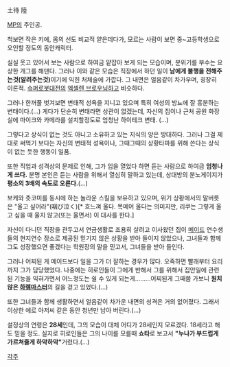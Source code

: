 土待 陸

[[MP]]의 주인공.

척보면 작은 키에, 몸의 선도 비교적 얕은데다가, 모르는 사람이 보면 중~고등학생으로 오인할 정도의 동안캐릭터.

실실 웃고 있어서 보는 사람으로 하여금 얕잡아 보게 되는 모습이며, 분위기를 부수는 요상한 개그를 해댄다. 그러나 이와 같은 모습은 직장에서 하던 일이 '''남에게 불행을 전해주는것(알려주는것)'''이기에 익힌 처체술에 가깝다. 그 내면은 얼음같이 차가우며, 굉장히 이론적. [[슈퍼로봇대전]]의 [[엑셀렌 브로우닝]]하고 비슷하다. 

그러나 한꺼풀 벗겨보면 변태적 성욕을 지니고 있으며 특히 여성의 방뇨에 잘 흥분하는 변태이다.(…) 게다가 단순히 변태라면 상관이 없겠는데, 자신의 집이나 근처 공원 화장실에 마이크와 카메라를 설치할정도로 엄청난 하이테크 변태. (…)

그렇다고 상식이 없는 것도 아니고 소유하고 있는 지식의 양은 방대하다. 그러나 그걸 제대로 써먹기 보다는 자신의 변태적 성욕이나, 그때그때의 상황타파를 위해 쓴다는 상식이 없는 듯한 행동이 일품.

또한 직업과 성격상의 문제로 인해, 그가 입을 열었다 하면 듣는 사람으로 하여금 '''엄청나게 쓰다.''' 분명 본인은 듣는 사람을 위해서 열심히 말하고 있는데, 상대방의 분노게이지가 '''평소의 3배의 속도로 오른다.'''(…)

보케와 츳코미를 동시에 하는 놀라운 스킬을 보유하고 있으며, 위기 상황에서의 말버릇은 "울고 싶어라"(咽び泣く)[* 흐느껴 울다. 목메어 울다는 의미지만, 리쿠는 그렇게 울고 싶을 때 울지 않고(또는 울면서) 이 대사를 한다.]

자신이 다니던 직장을 관두고서 연금생활로 조용히 살려고 이사왔던 집이 [[메이드]] 연수생들의 현지연수 장소로 제공된 믿기지 않은 상황을 받아 들이지 않았으나, 그녀들과 함께 그도 성장했으면 좋겠다는 학원장의 말을 믿고서, 그녀들을 받아 들인다.

그러나 어찌된 게 메이드보다 일을 그가 더 잘하는 경우가 많다. 오죽하면 빨래부터 요리까지 그가 담당했었다. 나중에는 히로인들이 그에게 반해서 그를 위해서 집안일에 관련된 기능을 익혀가면서 어느정도는 쉴 수 있게 되는게………어찌된게 그때쯤 가보니 '''원치 않은 [[하렘]]마스터'''의 길을 걷고 있었다.(…)

또한 그녀들과 함께 생활하면서 얼음같이 차가운 내면의 성격은 거의 없어졌다. 그래서 이상한 에로 아저씨 같은 동안 청년만 남아 버린다.(…)

설정상의 연령은 '''28세'''인데, 그의 모습이 대체 어디가 28세인지 모르겠다. 18세라고 해도 믿을 정도. 실지로 히로인들은 그의 나이를 모를때 '''쇼타'''로 보고서 '''"누나가 부드럽게 가르쳐줄게 하악하악"'''거렸다.(…)

[[각주]]
